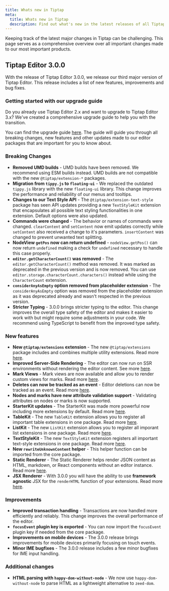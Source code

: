 ```yaml
---
title: Whats new in Tiptap
meta:
  title: Whats new in Tiptap
  description: Find out what's new in the latest releases of all Tiptap products, including new features, improvements, and bug fixes.
---
```


Keeping track of the latest major changes in Tiptap can be challenging. This page serves as a comprehensive overview over all important changes made to our most important products.

## Tiptap Editor 3.0.0

With the release of Tiptap Editor 3.0.0, we release our third major version of Tiptap Editor. This release includes a list of new features, improvements and bug fixes.

### Getting started with our upgrade guide

Do you already use Tiptap Editor 2.x and want to upgrade to Tiptap Editor 3.x? We've created a comprehensive upgrade guide to help you with the transition.

You can find the upgrade guide [here](/guides/upgrade-tiptap-v2). The guide will guide you through all breaking changes, new features and other updates made to our editor packages that are important for you to know about.

### Breaking Changes

- **Removed UMD builds** - UMD builds have been removed. We recommend using ESM builds instead. UMD builds are not compatible with the new `@tiptap/extension-*` packages.
- **Migration from `tippy.js` to `floating-ui`** - We replaced the outdated `tippy.js` library with the new `floating-ui` library. This change improves the performance and reliability of our menus and tooltips.
- **Changes to our Text Style API** - The `@tiptap/extension-text-style` package has seen API updates providing a new `TextStyleKit` extension that encapsulates all possible text styling functionalities in one extension. Default options were also updated.
- **Commands were changed** - The behavior or names of commands were changed. `clearContent` and `setContent` now emit updates correctly while `setContent` also received a change to it's parameters. `insertContent` was changed to prevent unwanted text splitting.
- **NodeView `getPos` now can return undefined** - `nodeView.getPos()` can now return `undefined` making a check for `undefined` necessary to handle this case properly.
- **`editor.getCharacterCount()` was removed** - The `editor.getCharacterCount()` method was removed. It was marked as deprecated in the previous version and is now removed. You can use `editor.storage.characterCount.characters()` instead while using the `CharacterCount` extension.
- **`considerAnyAsEmpty` option removed from placeholder extension** - The `considerAnyAsEmpty` option was removed from the placeholder extension as it was deprecated already and wasn't respected in the previous version.
- **Stricter Typing** - 3.0.0 brings stricter typing to the editor. This change improves the overall type safety of the editor and makes it easier to work with but might require some adjustments in your code. We recommend using TypeScript to benefit from the improved type safety.

### New features

- **New `@tiptap/extensions` extension** - The new `@tiptap/extensions` package includes and combines multiple utility extensions. Read more [here](/guides/upgrade-tiptap-v2#extensions-package).
- **Improved Server-Side Rendering** - The editor can now run on SSR environments without rendering the editor content. See more [here](/guides/upgrade-tiptap-v2#server-side-rendering).
- **Mark Views** - Mark views are now available and allow you to render custom views for marks. Read more [here](/editor/extensions/custom-extensions/mark-views).
- **Deletes can now be tracked as an event** - Editor deletions can now be tracked as an event. Read more [here](/editor/api/events#list-of-available-events).
- **Nodes and marks have new attribute validation support** - Validating attributes on nodes or marks is now supported. 
- **StarterKit updates** - The StarterKit was made more powerful now including more extensions by default. Read more [here](/guides/upgrade-tiptap-v2#starterkit-updates).
- **TableKit** - The new `TableKit` extension allows you to register all important table extensions in one package. Read more [here](/editor/extensions/functionality/table-kit).
- **ListKit** - The new `ListKit` extension allows you to register all imporant list extensions in one package. Read more [here](/editor/extensions/functionality/list-kit).
- **TextStyleKit** - The new `TextStyleKit` extension registers all important text-style extensions in one package. Read more [here](/editor/extensions/functionality/text-style-kit).
- **New `rewriteUnknownContent` helper** - This helper function can be imported from the core package.
- **Static Renderer** - The Static Renderer helps render JSON content as HTML, markdown, or React components without an editor instance. Read more [here](/editor/api/utilities/static-renderer).
- **JSX Renderer** - With 3.0.0 you will have the ability to use **framework agnostic** JSX for the `renderHTML` function of your extensions. Read more [here](/editor/api/utilities/jsx).

### Improvements

- **Improved transaction handling** - Transactions are now handled more efficiently and reliably. This change improves the overall performance of the editor.
- **`focusEvent` plugin key is exported** - You can now import the `focusEvent` plugin key if needed from the core package.
- **Improvements on mobile devices** - The 3.0.0 release brings improvements for mobile devices primarily focusing on touch events.
- **Minor IME bugfixes** - The 3.0.0 release includes a few minor bugfixes for IME input handling.

### Additional changes

- **HTML parsing with `happy-dom-without-node`** - We now use `happy-dom-without-node` to parse HTML as a lightweight alternative to `zeed-dom`.
